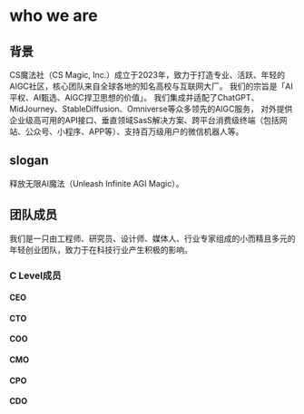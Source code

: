 # who we are

## 背景

CS魔法社（CS Magic, Inc.）成立于2023年，致力于打造专业、活跃、年轻的AIGC社区，核心团队来自全球各地的知名高校与互联网大厂。
我们的宗旨是「AI平权、AI甄选、AIGC捍卫思想的价值」。
我们集成并适配了ChatGPT、MidJourney、StableDiffusion、Omniverse等众多领先的AIGC服务，
对外提供企业级高可用的API接口、垂直领域SasS解决方案、跨平台消费级终端（包括网站、公众号、小程序、APP等）、支持百万级用户的微信机器人等。

## slogan

释放无限AI魔法（Unleash Infinite AGI Magic）。

## 团队成员

我们是一只由工程师、研究员、设计师、媒体人、行业专家组成的小而精且多元的年轻创业团队，致力于在科技行业产生积极的影响。

### C Level成员

#### CEO
#### CTO
#### COO
#### CMO
#### CPO
#### CDO

